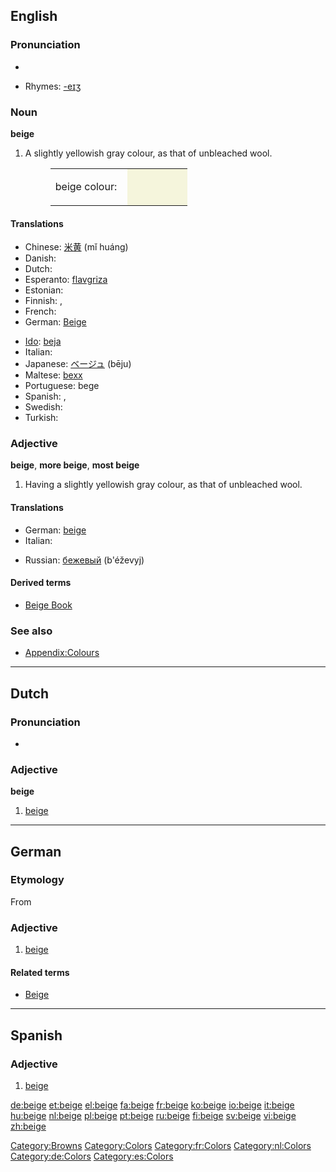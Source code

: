 {{see|Beige}}
==English==

===Pronunciation===
*{{audio|en-us-beige.ogg|Audio (US)}}

*Rhymes: [[Rhymes:English:-eɪʒ|-eɪʒ]]

===Noun===
{{wikipedia}}
'''beige'''

# A slightly yellowish gray colour, as that of unbleached wool.
#:<table><tr><td>beige colour: &nbsp;</td><td bgcolor="#F5F5DC" width="80">&nbsp; </td></tr></table>

====Translations====
{{trans-top|colour}}
* Chinese: [[米黄]] (mǐ huáng)
* Danish: {{t-|da|beige}}
* Dutch: {{t+|nl|beige}}
* Esperanto: [[flavgriza]]
* Estonian: {{t-|et|beež}}
* Finnish: {{t-|fi|beesi}}, {{t+|fi|beige}}
* French: {{t+|fr|beige}}
* German: [[Beige]] {{n}}
{{trans-mid}}
* [[Ido]]: [[beja]]
* Italian: {{t+|it|beige}}
* Japanese: [[ベージュ]] (bēju)
* Maltese: [[bexx]]
* Portuguese: bege
* Spanish: {{t-|es|beige}}, {{t|es|beis}}
* Swedish: {{t+|sv|beige}}
* Turkish: {{t+|tr|bej}}
{{trans-bottom}}

===Adjective===
'''beige''', '''more beige''', '''most beige'''

# Having a slightly yellowish gray colour, as that of unbleached wool.

====Translations====
{{top}}
* German: [[beige#German|beige]]
* Italian: {{t+|it|bigio|m}}
{{mid}}
* Russian: [[бежевый]] (b'éževyj)
{{bottom}}

====Derived terms====
*[[Beige Book]]

===See also===
*[[Appendix:Colours]]

[[Category:Browns]]
[[Category:Colors]]
[[Category:fr:Colors]]

----

==Dutch==

===Pronunciation===
*{{audio|Nl-beige.ogg|audio}}

===Adjective===
'''beige'''

# [[beige#English|beige]]

[[Category:nl:Colors]]

----

==German==

===Etymology===
From {{F.|de}} {{term|beige|lang=fr}}

===Adjective===
{{infl|de|adjective}}

# [[beige#English|beige]]

====Related terms====
*[[Beige]]

[[Category:de:Colors]]

----

==Spanish==

===Adjective===
{{es-adj}}

# [[beige#English|beige]]

[[Category:es:Colors]]

[[de:beige]]
[[et:beige]]
[[el:beige]]
[[fa:beige]]
[[fr:beige]]
[[ko:beige]]
[[io:beige]]
[[it:beige]]
[[hu:beige]]
[[nl:beige]]
[[pl:beige]]
[[pt:beige]]
[[ru:beige]]
[[fi:beige]]
[[sv:beige]]
[[vi:beige]]
[[zh:beige]]